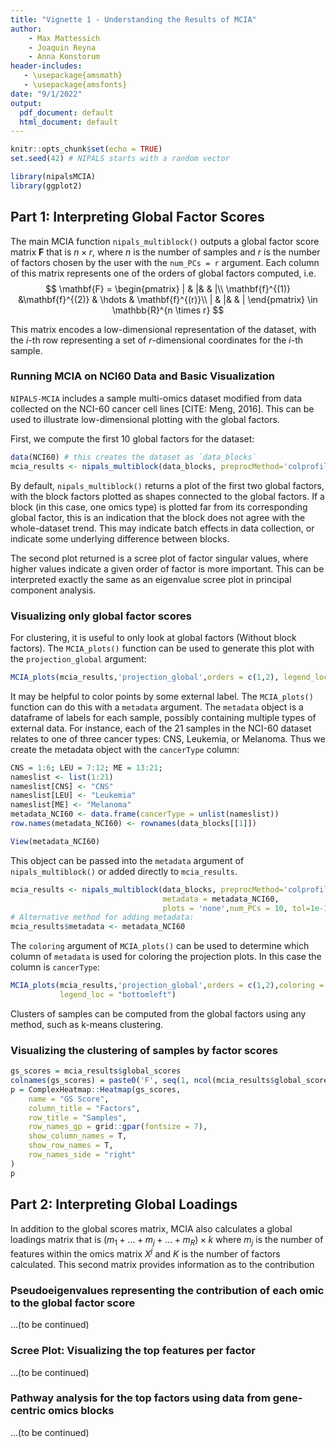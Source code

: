 ```yaml
---
title: "Vignette 1 - Understanding the Results of MCIA"
author:
    - Max Mattessich
    - Joaquin Reyna
    - Anna Konstorum
header-includes:
   - \usepackage{amsmath}
   - \usepackage{amsfonts}
date: "9/1/2022"
output:
  pdf_document: default
  html_document: default
---
```


\newcommand{\mb}[1]{\mathbf{#1}}
\newcommand{\var}{\text{var}}
\newcommand{\cov}{\text{cov}}

```r
knitr::opts_chunk$set(echo = TRUE)
set.seed(42) # NIPALS starts with a random vector
```

```r
library(nipalsMCIA)
library(ggplot2)
```

## Part 1: Interpreting Global Factor Scores

The main MCIA function `nipals_multiblock()` outputs a global factor score matrix $\mb F$ that is $n \times r$, where $n$ is the number of samples and $r$ is the number of factors chosen by the user with the `num_PCs = r` argument. Each column of this matrix represents one of the orders of global factors computed, i.e.
$$
\mb F = \begin{pmatrix}
		| & |&  & |\\
		\mb f^{(1)} &\mb f^{(2)} & \hdots & \mb f^{(r)}\\
		| & |&  & |
	\end{pmatrix} \in \mathbb{R}^{n \times r}
$$

This matrix encodes a low-dimensional representation of the dataset, with the $i$-th row representing a set of $r$-dimensional coordinates for the $i$-th sample. 

### Running MCIA on NCI60 Data and Basic Visualization

`NIPALS-MCIA` includes a sample multi-omics dataset modified from data collected on the NCI-60 cancer cell lines [CITE: Meng, 2016]. This can be used to illustrate low-dimensional plotting with the global factors.


First, we compute the first 10 global factors for the dataset:
```r
data(NCI60) # this creates the dataset as `data_blocks`
mcia_results <- nipals_multiblock(data_blocks, preprocMethod='colprofile', num_PCs = 10, tol=1e-12)
```
By default, `nipals_multiblock()` returns a plot of the first two global factors, with the block factors plotted as shapes connected to the global factors. If a block (in this case, one omics type) is plotted far from its corresponding global factor, this is an indication that the block does not agree with the whole-dataset trend. This may indicate batch effects in data collection, or indicate some underlying difference between blocks. 

The second plot returned is a scree plot of factor singular values, where higher values indicate a given order of factor is more important. This can be interpreted exactly the same as an eigenvalue scree plot in principal component analysis.

### Visualizing only global factor scores
For clustering, it is useful to only look at global factors (Without block factors). The `MCIA_plots()` function can be used to generate this plot with the `projection_global` argument:

```r
MCIA_plots(mcia_results,'projection_global',orders = c(1,2), legend_loc = "bottomleft")
```

It may be helpful to color points by some external label. The `MCIA_plots()` function can do this with a `metadata` argument. The `metadata` object is a dataframe of labels for each sample, possibly containing multiple types of external data. For instance, each of the 21 samples in the NCI-60 dataset relates to one of three cancer types: CNS, Leukemia, or Melanoma. Thus we create the metadata object with the `cancerType` column:

```r
CNS = 1:6; LEU = 7:12; ME = 13:21;
nameslist <- list(1:21)
nameslist[CNS] <- "CNS"
nameslist[LEU] <- "Leukemia"
nameslist[ME] <- "Melanoma"
metadata_NCI60 <- data.frame(cancerType = unlist(nameslist))
row.names(metadata_NCI60) <- rownames(data_blocks[[1]])

View(metadata_NCI60)

```

This object can be passed into the `metadata` argument of `nipals_multiblock()` or added directly to `mcia_results`. 

```r
mcia_results <- nipals_multiblock(data_blocks, preprocMethod='colprofile', 
                                  metadata = metadata_NCI60,
                                  plots = 'none',num_PCs = 10, tol=1e-12)
# Alternative method for adding metadata:
mcia_results$metadata <- metadata_NCI60

```

The `coloring` argument of `MCIA_plots()` can be used to determine which column of `metadata` is used for coloring the projection plots. In this case the column is `cancerType`:
```r
MCIA_plots(mcia_results,'projection_global',orders = c(1,2),coloring = 'cancerType',
           legend_loc = "bottomleft")
```

Clusters of samples can be computed from the global factors using any method, such as k-means clustering. 




### Visualizing the clustering of samples by factor scores
```r
gs_scores = mcia_results$global_scores
colnames(gs_scores) = paste0('F', seq(1, ncol(mcia_results$global_scores)))
p = ComplexHeatmap::Heatmap(gs_scores, 
    name = "GS Score", 
    column_title = "Factors",
    row_title = "Samples",
    row_names_gp = grid::gpar(fontsize = 7),
    show_column_names = T,
    show_row_names = T,
    row_names_side = "right"
)    
p
```

## Part 2: Interpreting Global Loadings
In addition to the global scores matrix, MCIA also calculates a global loadings matrix that is $(m_1 + ... + m_j + ... + m_R) \times k$ where $m_j$ is the number of features within the omics matrix $X^j$ and $K$ is the number of factors calculated. This second matrix provides information as to the contribution  

### Pseudoeigenvalues representing the contribution of each omic to the global factor score
...(to be continued)

### Scree Plot: Visualizing the top features per factor
...(to be continued)

### Pathway analysis for the top factors using data from gene-centric omics blocks 
...(to be continued)
